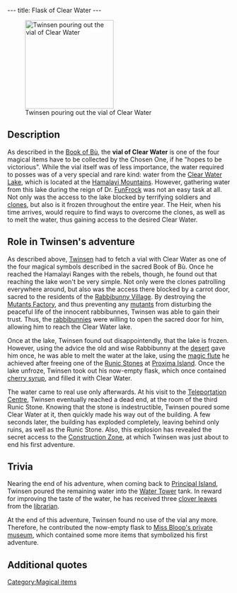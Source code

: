 ---
title: Flask of Clear Water
---

[[Image:11_runestone_clear_warer.gif|right|200px|thumb|Twinsen pouring out the vial of Clear Water]]

{{Quote|
Quote= Flask of Clear Water. With this magical symbol, you have just earned the fourth level of power.|
Character=Official description}}

==Description==
As described in the [[Book of Bù]], the '''vial of Clear Water''' is one of the four magical items have to be collected by the Chosen One, if he "hopes to be victorious". While the vial itself was of less importance, the water required to posses was of a very special and rare kind: water from the [[Clear Water Lake]], which is located at the [[Hamalayi Mountains]]. However, gathering water from this lake during the reign of Dr. [[FunFrock]] was not an easy task at all. Not only was the access to the lake blocked by terrifying soldiers and [[clones]], but also is it frozen throughout the entire year. The Heir, when his time arrives, would require to find ways to overcome the clones, as well as to melt the water, thus gaining access to the desired Clear Water.

==Role in Twinsen's adventure==
As described above, [[Twinsen]] had to fetch a vial with Clear Water as one of the four magical symbols described in the sacred Book of Bù. Once he reached the Hamalayi Ranges with the rebels, though, he found out that reaching the lake won't be very simple. Not only were the clones patrolling everywhere around, but also was the access there blocked by a carrot door, sacred to the residents of the [[Rabbibunny Village]]. By destroying the [[Mutants Factory]], and thus preventing any [[mutants]] from disturbing the peaceful life of the innocent rabbibunnes, Twinsen was able to gain their trust. Thus, the [[rabbibunnies]] were willing to open the sacred door for him, allowing him to reach the Clear Water lake.

Once at the lake, Twinsen found out disappointendly, that the lake is frozen. However, using the advice the old and wise Rabbibunny at the [[White Leaf Desert|desert]] gave him once, he was able to melt the water at the lake, using the [[magic flute]] he achieved after freeing one of the [[Runic Stones]] at [[Proxima Island]]. Once the lake unfroze, Twinsen took out his now-empty flask, which once contained [[cherry syrup]], and filled it with Clear Water.

The water came to real use only afterwards. At his visit to the [[Teleportation Centre]], Twinsen eventually reached a dead end, at the room of the third Runic Stone. Knowing that the stone is indestructible, Twinsen poured some Clear Water at it, then quickly made his way out of the building. A few seconds later, the building has exploded completely, leaving behind only ruins, as well as the Runic Stone. Also, this explosion has revealed the secret access to the [[Construction Zone]], at which Twinsen was just about to end his first adventure.

==Trivia==
Nearing the end of his adventure, when coming back to [[Principal Island]], Twinsen poured the remaining water into the [[Water Tower]] tank. In reward for improving the taste of the water, he has received three [[clover leaves]] from the [[librarian]].

At the end of this adventure, Twinsen found no use of the vial any more. Therefore, he contributed the now-empty flask to [[Miss Bloop's private museum]], which contained some more items that symbolized his first adventure.

==Additional quotes==
{{Quote|
Quote=You've just earned the fourth level of Magic by filling up your flask with Clear Water.|
Character=When Twinsen filled the flask with clear water}}
{{Quote|
Quote=The day will come when someone from the present or future species will rise up and say, 'This world is mine from now on, and the key to all powers belongs to me!' This day will surely come because avarice and violence harbor in the hearts of all species of the universe. If the peril on this day is too great, the Chosen One will come forth. He will rise up against the tyrant and overthrow him. He will free and reunite the people, because throughout the years, the Chosen One's ancestors will have prepared him for his victory. They will have left information and weapons in his dwelling. The Chosen One, also known as the Heir, will, however, have to gather together four magical symbols if he hopes to be victorious: the Tunic, the Book of Bש, Sendell's Medallion and a Flask of Clear Water. On the day of peril Sendell will visit the Heir in his sleep and announce the coming of the final combat. The Heir will then have to go to the Well of Sendell where the goddess will endow her powers on him!|
Character=From the Book of Bù}}
{{Quote|
Quote= I'll give you my guitar in exchange for the flute that you possess Twinsen, beforehand, though, you will have play it next to the Clear Water Lake in order to obtain the 4th magical symbol.|
Character=The old rabbibunnny in the desert}}
{{Quote|
Quote= Did you know that there is a Clear Water lake very near here. It is located close to the Door of the Sacred Carrot and it has a close connection with a prophecy.|
Character=A rabbibunny in the Rabbibunnies Village}}
{{Quote|
Quote= I am Raymond-the-Elf, to show my gratitude, I will indicate the location of the Clear Water Lake to you. It is to the North-West, in the Hamalayi mountains (look on your Holomap). If you play the flute there, you will find an important element of the prophecy. And if you have a membership card you can show me, I've something else for you.|
Character=[[Raymond the Elf]]}}
{{Quote|
Quote=Vial which once contained the Clear Water.|
Character=A sign at Miss Bloop's Private Museum}}

[[Category:Magical items]]